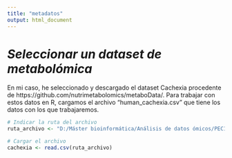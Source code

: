 ---
title: "metadatos"
output: html_document
---

# *Seleccionar un dataset de metabolómica*

En mi caso, he seleccionado y descargado el dataset Cachexia procedente de https://github.com/nutrimetabolomics/metaboData/. Para trabajar con estos datos en R, cargamos el archivo "human_cachexia.csv" que tiene los datos con los que trabajaremos.

```{r}
# Indicar la ruta del archivo
ruta_archivo <- "D:/Máster bioinformática/Análisis de datos ómicos/PEC1/human_cachexia.csv"

# Cargar el archivo
cachexia <- read.csv(ruta_archivo)

```

